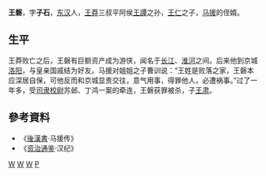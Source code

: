 '''王磐'''{{BD|？||46年|}}，字'''子石'''，[[东汉|东汉]]人，[[王莽|王莽]]三叔平阿侯[[王譚|王譚]]之孙，[[王仁_(西汉)|王仁]]之子，[[马援|马援]]的侄婿。

== 生平 ==
王莽败亡之后，王磐有巨额资产成为游侠，闻名于[[长江|长江]]、[[淮河|淮河]]之间。后来他到京城[[洛阳|洛阳]]，与皇亲国戚结为好友。马援对姐姐之子曹训说：“王姓是败落之家，王磐本应深居自保，可他反而和京城显贵交往，意气用事，得罪他人，必遭祸事。”过了一年多，受[[司隶校尉|司隶校尉]]苏邺、丁鸿一案的牵连，王磐获罪被杀，子[[王肃_(东汉)|王肃]]。

== 參考資料 ==
* 《[[後漢書|後漢書]]·马援传》
* 《[[资治通鉴|资治通鉴]]·汉纪》

[[Category:东汉人|W]]
[[Category:大名人|W]]
[[Category:东汉被处决者|W]]
[[Category:王姓|P]]